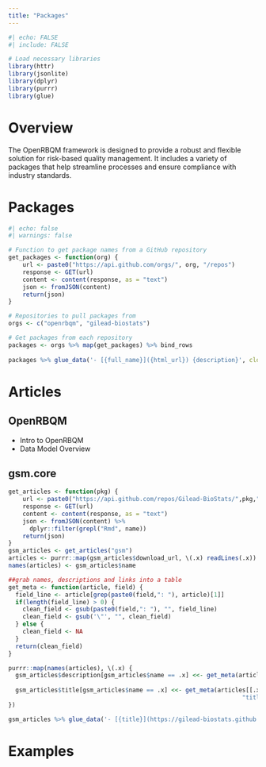 ```yaml
---
title: "Packages"
---
```


```r
#| echo: FALSE
#| include: FALSE

# Load necessary libraries
library(httr)
library(jsonlite)
library(dplyr)
library(purrr)
library(glue)
```

# Overview

The OpenRBQM framework is designed to provide a robust and flexible solution for risk-based quality management. It includes a variety of packages that help streamline processes and ensure compliance with industry standards.

# Packages 
```r
#| echo: false
#| warnings: false 

# Function to get package names from a GitHub repository
get_packages <- function(org) {
    url <- paste0("https://api.github.com/orgs/", org, "/repos")
    response <- GET(url)
    content <- content(response, as = "text")
    json <- fromJSON(content)
    return(json)
}

# Repositories to pull packages from
orgs <- c("openrbqm", "gilead-biostats")

# Get packages from each repository
packages <- orgs %>% map(get_packages) %>% bind_rows
   
packages %>% glue_data('- [{full_name}]({html_url}) {description}', close='\n')

```

# Articles

## OpenRBQM

- Intro to OpenRBQM
- Data Model Overview

## gsm.core 

```r
get_articles <- function(pkg) {
    url <- paste0("https://api.github.com/repos/Gilead-BioStats/",pkg,"/contents/vignettes")
    response <- GET(url)
    content <- content(response, as = "text")
    json <- fromJSON(content) %>%
      dplyr::filter(grepl("Rmd", name))
    return(json)
}
gsm_articles <- get_articles("gsm")
articles <- purrr::map(gsm_articles$download_url, \(.x) readLines(.x))
names(articles) <- gsm_articles$name

##grab names, descriptions and links into a table
get_meta <- function(article, field) {
  field_line <- article[grep(paste0(field,": "), article)[1]]
  if(length(field_line) > 0) {
    clean_field <- gsub(paste0(field,": "), "", field_line)
    clean_field <- gsub('\"', "", clean_field)
  } else {
    clean_field <- NA
  }
  return(clean_field)
}

purrr::map(names(articles), \(.x) {
  gsm_articles$description[gsm_articles$name == .x] <<- get_meta(articles[[.x]], 
                                                                        "description")
  gsm_articles$title[gsm_articles$name == .x] <<- get_meta(articles[[.x]],
                                                                  "title")
})

gsm_articles %>% glue_data('- [{title}](https://gilead-biostats.github.io/gsm/articles/{name}) {description}', close='\n')
```

# Examples
